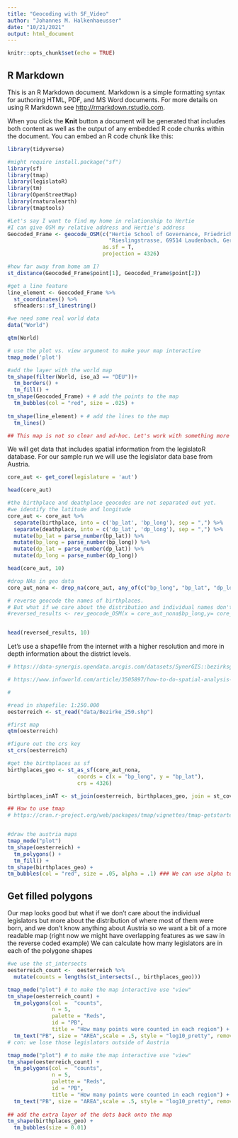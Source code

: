 ```yaml
---
title: "Geocoding with SF_Video"
author: "Johannes M. Halkenhaeusser"
date: "10/21/2021"
output: html_document
---
```


```r
knitr::opts_chunk$set(echo = TRUE)
```

## R Markdown

This is an R Markdown document. Markdown is a simple formatting syntax for authoring HTML, PDF, and MS Word documents. For more details on using R Markdown see <http://rmarkdown.rstudio.com>.

When you click the **Knit** button a document will be generated that includes both content as well as the output of any embedded R code chunks within the document. You can embed an R code chunk like this:

```r

library(tidyverse)

#might require install.package("sf")
library(sf)
library(tmap)
library(legislatoR)
library(tm)
library(OpenStreetMap)
library(rnaturalearth)
library(tmaptools)

```

```r
#Let's say I want to find my home in relationship to Hertie
#I can give OSM my relative address and Hertie's address
Geocoded_Frame <- geocode_OSM(c("Hertie School of Governance, Friedrichstrasse, Berlin, Germany",
                                "Rieslingstrasse, 69514 Laudenbach, Germany"), 
                              as.sf = T,
                              projection = 4326)

#how far away from home am I?
st_distance(Geocoded_Frame$point[1], Geocoded_Frame$point[2])

#get a line feature
line_element <- Geocoded_Frame %>% 
  st_coordinates() %>% 
  sfheaders::sf_linestring()

#we need some real world data
data("World")

qtm(World)

# use the plot vs. view argument to make your map interactive
tmap_mode('plot')

#add the layer with the world map
tm_shape(filter(World, iso_a3 == "DEU"))+
  tm_borders() +
  tm_fill() +
tm_shape(Geocoded_Frame) + # add the points to the map
  tm_bubbles(col = "red", size = .025) + 
  
tm_shape(line_element) + # add the lines to the map 
  tm_lines()

## This map is not so clear and ad-hoc. Let's work with something more advanced...

```
We will get data that includes spatial information from the legislatoR database.
For our sample run we will use the legislator data base from Austria. 


```r
core_aut <- get_core(legislature = 'aut')

head(core_aut)

#the birthplace and deathplace geocodes are not separated out yet. 
#we identify the latitude and longitude 
core_aut <- core_aut %>%
  separate(birthplace, into = c('bp_lat', 'bp_long'), sep = ",") %>%
  separate(deathplace, into = c('dp_lat', 'dp_long'), sep = ",") %>%
  mutate(bp_lat = parse_number(bp_lat)) %>%
  mutate(bp_long = parse_number(bp_long)) %>%
  mutate(dp_lat = parse_number(dp_lat)) %>%
  mutate(dp_long = parse_number(dp_long))

head(core_aut, 10)

```

```r

#drop NAs in geo data
core_aut_nona <- drop_na(core_aut, any_of(c("bp_long", "bp_lat", "dp_long", "dp_lat")))

# reverse geocode the names of birthplaces.
# But what if we care about the distribution and individual names don't tell us anything. 
#reversed_results <- rev_geocode_OSM(x = core_aut_nona$bp_long,y= core_aut_nona$bp_lat)


head(reversed_results, 10)
```

Let's use a shapefile from the internet with a higher resolution and more in depth information about the district levels. 
```r

# https://data-synergis.opendata.arcgis.com/datasets/SynerGIS::bezirksgrenzen-1250-000/explore?location=47.092207%2C14.608863%2C7.56

# https://www.infoworld.com/article/3505897/how-to-do-spatial-analysis-in-r-with-sf.html

#

#read in shapefile: 1:250.000
oesterreich <- st_read("data/Bezirke_250.shp")

#first map
qtm(oesterreich)

#figure out the crs key
st_crs(oesterreich)

#get the birthplaces as sf 
birthplaces_geo <- st_as_sf(core_aut_nona, 
                      coords = c(x = "bp_long", y = "bp_lat"), 
                      crs = 4326)

birthplaces_inAT <- st_join(oesterreich, birthplaces_geo, join = st_covers)

## How to use tmap 
# https://cran.r-project.org/web/packages/tmap/vignettes/tmap-getstarted.html


#draw the austria maps
tmap_mode("plot")
tm_shape(oesterreich) +
  tm_polygons() +
  tm_fill() +
tm_shape(birthplaces_geo) +
tm_bubbles(col = "red", size = .05, alpha = .1) ### We can use alpha to adjust the shading

```
## Get filled polygons
Our map looks good but what if we don't care about the individual legislators but more about the distribution of where most of them were born, and we don't know anything about Austria so we want a bit of a more readable map
(right now we might have overlapping features as we saw in the reverse coded example) 
We can calculate how many legislators are in each of the polygone shapes 
```r

#we use the st_intersects
oesterreich_count <-  oesterreich %>% 
  mutate(counts = lengths(st_intersects(., birthplaces_geo)))

tmap_mode("plot") # to make the map interactive use "view"
tm_shape(oesterreich_count) + 
  tm_polygons(col =  "counts",
              n = 5,
              palette = "Reds",
              id = "PB",
              title = "How many points were counted in each region") +
  tm_text("PB", size = "AREA",scale = .5, style = "log10_pretty", remove.overlap = T) 
# con: we lose those legislators outside of Austria

```
```r
tmap_mode("plot") # to make the map interactive use "view"
tm_shape(oesterreich_count) + 
  tm_polygons(col =  "counts",
              n = 5,
              palette = "Reds",
              id = "PB",
              title = "How many points were counted in each region") +
  tm_text("PB", size = "AREA",scale = .5, style = "log10_pretty", remove.overlap = T) +
  
## add the extra layer of the dots back onto the map 
tm_shape(birthplaces_geo) +
  tm_bubbles(size = 0.01)
```


